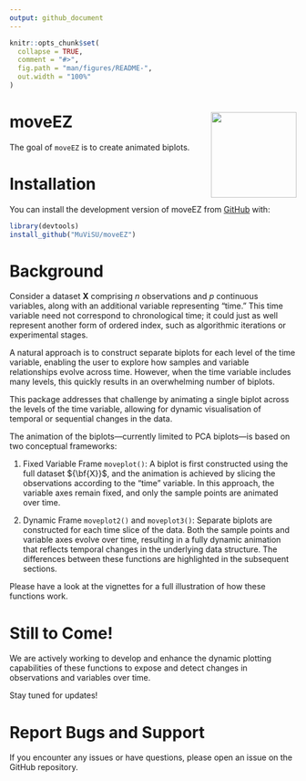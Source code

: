 ```yaml
---
output: github_document
---
```


<!-- README.md is generated from README.Rmd. Please edit that file -->

```r
knitr::opts_chunk$set(
  collapse = TRUE,
  comment = "#>",
  fig.path = "man/figures/README-",
  out.width = "100%"
)
```

# moveEZ <img src="man/figures/logo.png" align="right" width="150"/>

<!-- badges: start -->

<!-- badges: end -->

The goal of `moveEZ` is to create animated biplots.

# Installation

You can install the development version of moveEZ from [GitHub](https://github.com/) with:

``` r
library(devtools)
install_github("MuViSU/moveEZ")
```

# Background 
Consider a dataset ${\mathbf{X}}$ comprising $n$ observations and $p$ continuous variables, along with an additional variable representing "time." This time variable need not correspond to chronological time; it could just as well represent another form of ordered index, such as algorithmic iterations or experimental stages.

A natural approach is to construct separate biplots for each level of the time variable, enabling the user to explore how samples and variable relationships evolve across time. However, when the time variable includes many levels, this quickly results in an overwhelming number of biplots.

This package addresses that challenge by animating a single biplot across the levels of the time variable, allowing for dynamic visualisation of temporal or sequential changes in the data.

The animation of the biplots—currently limited to PCA biplots—is based on two conceptual frameworks:

1.  Fixed Variable Frame `moveplot()`: A biplot is first constructed using the full dataset ${\bf{X}}$, and the animation is achieved by slicing the observations according to the "time" variable. In this approach, the variable axes remain fixed, and only the sample points are animated over time.

2.  Dynamic Frame `moveplot2()` and `moveplot3()`: Separate biplots are constructed for each time slice of the data. Both the sample points and variable axes evolve over time, resulting in a fully dynamic animation that reflects temporal changes in the underlying data structure. The differences between these functions are highlighted in the subsequent sections.

Please have a look at the vignettes for a full illustration of how these functions work. 


# Still to Come!

We are actively working to develop and enhance the dynamic plotting capabilities of these functions to expose and detect changes in observations and variables over time.

Stay tuned for updates!


# Report Bugs and Support
If you encounter any issues or have questions,
please open an issue on the GitHub repository.

